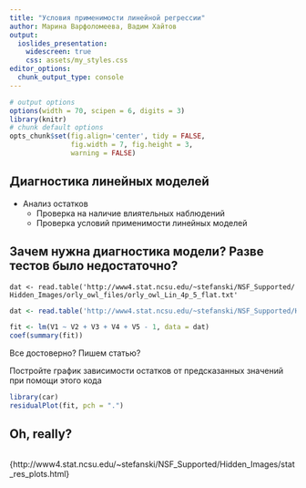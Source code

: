 ```yaml
---
title: "Условия применимости линейной регрессии"
author: Марина Варфоломеева, Вадим Хайтов
output:
  ioslides_presentation:
    widescreen: true
    css: assets/my_styles.css
editor_options: 
  chunk_output_type: console
---
```


```r
# output options
options(width = 70, scipen = 6, digits = 3)
library(knitr)
# chunk default options
opts_chunk$set(fig.align='center', tidy = FALSE, 
               fig.width = 7, fig.height = 3, 
               warning = FALSE)
```

## Диагностика линейных моделей

- Анализ остатков
    - Проверка на наличие влиятельных наблюдений
    - Проверка условий применимости линейных моделей
    
## Зачем нужна диагностика модели? Разве тестов было недостаточно?

```
dat <- read.table('http://www4.stat.ncsu.edu/~stefanski/NSF_Supported/
Hidden_Images/orly_owl_files/orly_owl_Lin_4p_5_flat.txt'
```

```r
dat <- read.table('http://www4.stat.ncsu.edu/~stefanski/NSF_Supported/Hidden_Images/orly_owl_files/orly_owl_Lin_4p_5_flat.txt')
```

```r
fit <- lm(V1 ~ V2 + V3 + V4 + V5 - 1, data = dat)
coef(summary(fit))
```

Все достоверно? Пишем статью?

\pause

Постройте график зависимости остатков от предсказанных значений при помощи этого кода

```r
library(car)
residualPlot(fit, pch = ".")
```

## Oh, really?

```r
```

\tiny{http://www4.stat.ncsu.edu/~stefanski/NSF\_Supported/Hidden\_Images/stat\_res\_plots.html}



